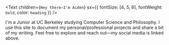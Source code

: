 <Text
  children={`Hey there—I'm Aiden`}
  sx={{ fontSize: [4, 5, 6], fontWeight: `bold`, color: `heading` }}
/>

I'm a Junior at UC Berkeley studying Computer Science and Philosophy. 
I use this site to document my personal/professional projects and share a bit of my writing.
Feel free to explore and reach out—my social media is linked above.
